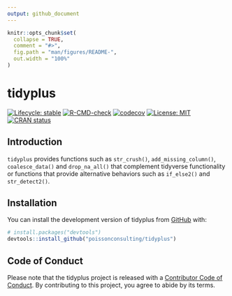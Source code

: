 ```yaml
---
output: github_document
---
```


<!-- README.md is generated from README.Rmd. Please edit that file -->

```r
knitr::opts_chunk$set(
  collapse = TRUE,
  comment = "#>",
  fig.path = "man/figures/README-",
  out.width = "100%"
)
```

# tidyplus

<!-- badges: start -->
[![Lifecycle: stable](https://img.shields.io/badge/lifecycle-stable-brightgreen.svg)](https://lifecycle.r-lib.org/articles/stages.html#stable)
[![R-CMD-check](https://github.com/poissonconsulting/tidyplus/workflows/R-CMD-check/badge.svg)](https://github.com/poissonconsulting/tidyplus/actions)
[![codecov](https://codecov.io/gh/poissonconsulting/tidyplus/branch/main/graph/badge.svg?token=aBcUj9NUa2)](https://app.codecov.io/gh/poissonconsulting/tidyplus)
[![License: MIT](https://img.shields.io/badge/License-MIT-green.svg)](https://opensource.org/licenses/MIT)
[![CRAN status](https://www.r-pkg.org/badges/version/tidyplus)](https://cran.r-project.org/package=tidyplus)
<!-- badges: end -->

## Introduction

`tidyplus` provides functions such as `str_crush()`, `add_missing_column()`, 
`coalesce_data()` and `drop_na_all()` that complement tidyverse functionality
or functions that provide alternative behaviors such as `if_else2()`
and `str_detect2()`.


## Installation

You can install the development version of tidyplus from [GitHub](https://github.com/poissonconsulting/tidyplus) with:

``` r
# install.packages("devtools")
devtools::install_github("poissonconsulting/tidyplus")
```

## Code of Conduct

Please note that the tidyplus project is released with a [Contributor Code of Conduct](https://contributor-covenant.org/version/2/0/CODE_OF_CONDUCT.html). By contributing to this project, you agree to abide by its terms.
